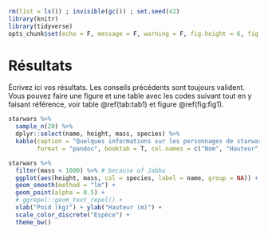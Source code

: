 ```r
rm(list = ls()) ; invisible(gc()) ; set.seed(42)
library(knitr)
library(tidyverse)
opts_chunk$set(echo = F, message = F, warning = F, fig.height = 6, fig.width = 6, cache = T)
```

# Résultats

Écrivez ici vos résultats. Les conseils précédents sont toujours valident. Vous pouvez faire une figure et une table avec les codes suivant tout en y faisant référence, voir table \@ref(tab:tab1) et figure \@ref(fig:fig1).

```r
starwars %>% 
  sample_n(20) %>% 
  dplyr::select(name, height, mass, species) %>% 
  kable(caption = "Quelques informations sur les personnages de starwars.", 
        format = "pandoc", booktab = T, col.names = c("Nom", "Hauteur", "Poid", "Espèce"))
```

```r
starwars %>% 
  filter(mass < 1000) %>% # because of Jabba 
  ggplot(aes(height, mass, col = species, label = name, group = NA)) +
  geom_smooth(method = "lm") +
  geom_point(alpha = 0.5) +
  # ggrepel::geom_text_repel() +
  xlab("Poid (kg)") + ylab("Hauteur (m)") +
  scale_color_discrete("Espèce") +
  theme_bw()
```
